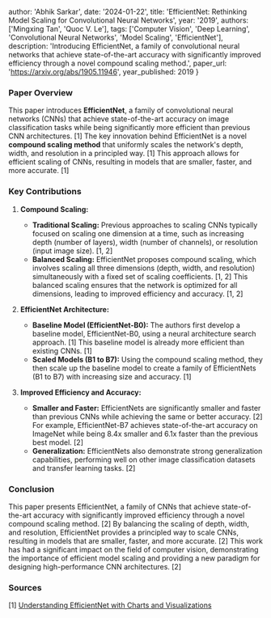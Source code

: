 
  author: 'Abhik Sarkar',
  date: '2024-01-22',
  title: 'EfficientNet: Rethinking Model Scaling for Convolutional Neural Networks',
  year: '2019',
  authors: ['Mingxing Tan', 'Quoc V. Le'],
  tags: ['Computer Vision', 'Deep Learning', 'Convolutional Neural Networks', 'Model Scaling', 'EfficientNet'],
  description: 'Introducing EfficientNet, a family of convolutional neural networks that achieve state-of-the-art accuracy with significantly improved efficiency through a novel compound scaling method.',
  paper_url: 'https://arxiv.org/abs/1905.11946',
  year_published: 2019
}


### Paper Overview

This paper introduces **EfficientNet**, a family of convolutional neural networks (CNNs) that achieve state-of-the-art accuracy on image classification tasks while being significantly more efficient than previous CNN architectures. [1] The key innovation behind EfficientNet is a novel **compound scaling method** that uniformly scales the network's depth, width, and resolution in a principled way. [1] This approach allows for efficient scaling of CNNs, resulting in models that are smaller, faster, and more accurate. [1]

### Key Contributions

1. **Compound Scaling:**
   - **Traditional Scaling:** Previous approaches to scaling CNNs typically focused on scaling one dimension at a time, such as increasing depth (number of layers), width (number of channels), or resolution (input image size). [1, 2]
   - **Balanced Scaling:** EfficientNet proposes compound scaling, which involves scaling all three dimensions (depth, width, and resolution) simultaneously with a fixed set of scaling coefficients. [1, 2] This balanced scaling ensures that the network is optimized for all dimensions, leading to improved efficiency and accuracy. [1, 2]

2. **EfficientNet Architecture:**
   - **Baseline Model (EfficientNet-B0):** The authors first develop a baseline model, EfficientNet-B0, using a neural architecture search approach. [1] This baseline model is already more efficient than existing CNNs. [1]
   - **Scaled Models (B1 to B7):**  Using the compound scaling method, they then scale up the baseline model to create a family of EfficientNets (B1 to B7) with increasing size and accuracy. [1]

3. **Improved Efficiency and Accuracy:**
   - **Smaller and Faster:** EfficientNets are significantly smaller and faster than previous CNNs while achieving the same or better accuracy. [2] For example, EfficientNet-B7 achieves state-of-the-art accuracy on ImageNet while being 8.4x smaller and 6.1x faster than the previous best model. [2]
   - **Generalization:**  EfficientNets also demonstrate strong generalization capabilities, performing well on other image classification datasets and transfer learning tasks. [2]

### Conclusion

This paper presents EfficientNet, a family of CNNs that achieve state-of-the-art accuracy with significantly improved efficiency through a novel compound scaling method. [2] By balancing the scaling of depth, width, and resolution, EfficientNet provides a principled way to scale CNNs, resulting in models that are smaller, faster, and more accurate. [2] This work has had a significant impact on the field of computer vision, demonstrating the importance of efficient model scaling and providing a new paradigm for designing high-performance CNN architectures. [2]


### Sources

[1] [Understanding EfficientNet with Charts and Visualizations](https://victorcalinaojr.medium.com/paper-review-understanding-efficientnet-with-charts-and-visualizations-1272be56c08d)

